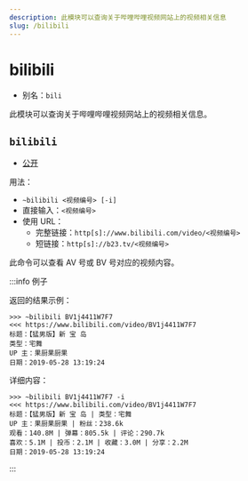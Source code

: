 ```yaml
---
description: 此模块可以查询关于哔哩哔哩视频网站上的视频相关信息
slug: /bilibili
---
```


# bilibili

-   别名：`bili`

此模块可以查询关于哔哩哔哩视频网站上的视频相关信息。

## `bilibili`

-   [公开](permissions)

用法：

-   `~bilibili <视频编号> [-i]`
-   直接输入：`<视频编号>`
-   使用 URL：
    -   完整链接：`http[s]://www.bilibili.com/video/<视频编号>`
    -   短链接：`http[s]://b23.tv/<视频编号>`

此命令可以查看 AV 号或 BV 号对应的视频内容。

:::info 例子

返回的结果示例：

```
>>> ~bilibili BV1j4411W7F7
<<< https://www.bilibili.com/video/BV1j4411W7F7
标题：【猛男版】新 宝 岛
类型：宅舞
UP 主：果厨果厨果
日期：2019-05-28 13:19:24
```

详细内容：

```
>>> ~bilibili BV1j4411W7F7 -i
<<< https://www.bilibili.com/video/BV1j4411W7F7
标题：【猛男版】新 宝 岛 | 类型：宅舞
UP 主：果厨果厨果 | 粉丝：238.6k
观看：140.8M | 弹幕：805.5k | 评论：290.7k
喜欢：5.1M | 投币：2.1M | 收藏：3.0M | 分享：2.2M
日期：2019-05-28 13:19:24
```

:::
